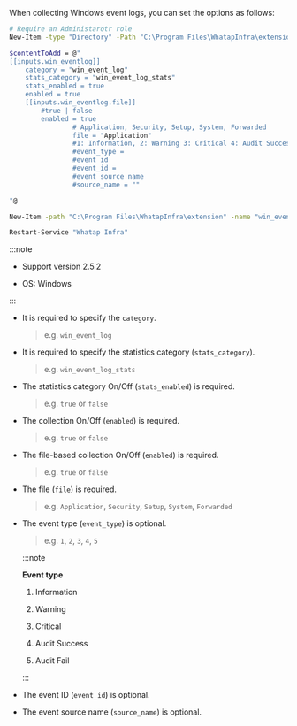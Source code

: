 When collecting Windows event logs, you can set the options as follows:

```bash
# Require an Administarotr role
New-Item -type "Directory" -Path "C:\Program Files\WhatapInfra\extension"

$contentToAdd = @"
[[inputs.win_eventlog]]
    category = "win_event_log"
    stats_category = "win_event_log_stats"
    stats_enabled = true
    enabled = true
    [[inputs.win_eventlog.file]]
        #true | false
        enabled = true
				# Application, Security, Setup, System, Forwarded
				file = "Application"
				#1: Information, 2: Warning 3: Critical 4: Audit Success 5 Audit Fail
				#event_type = 
				#event id
				#event_id = 
				#event source name
				#source_name = ""

"@

New-Item -path "C:\Program Files\WhatapInfra\extension" -name "win_eventlog.conf" -type "file" -value $contentToAdd -Force

Restart-Service "Whatap Infra"
```

:::note 

- Support version 2.5.2

- OS: Windows

:::

- It is required to specify the `category`.

  > e.g. `win_event_log`

- It is required to specify the statistics category (`stats_category`).

  > e.g. `win_event_log_stats`

- The statistics category On/Off (`stats_enabled`) is required.

  > e.g. `true` or `false`

- The collection On/Off (`enabled`) is required.

  > e.g. `true` or `false`

- The file-based collection On/Off (`enabled`) is required.

  > e.g. `true` or `false`

- The file (`file`) is required.

  > e.g. `Application`, `Security`, `Setup`, `System`, `Forwarded`

- The event type (`event_type`) is optional.

  > e.g. `1`, `2`, `3`, `4`, `5`

  :::note 

  **Event type**

  1. Information

  2. Warning 

  3. Critical 

  4. Audit Success 

  5. Audit Fail

  :::

- The event ID (`event_id`) is optional.

- The event source name (`source_name`) is optional.
